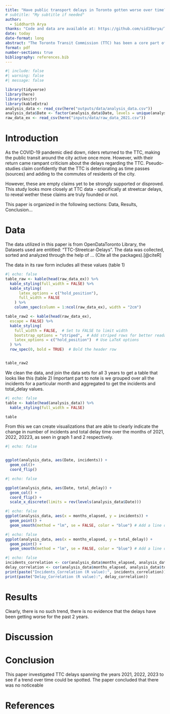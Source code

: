 ```yaml
---
title: "Have public transport delays in Toronto gotten worse over time? An analysis of the TTC street car delays"
# subtitle: "My subtitle if needed"
author: 
  - Siddharth Arya
thanks: "Code and data are available at: https://github.com/sid19arya/TTC-Delay-Analysis.git"
date: today
date-format: long
abstract: "The Toronto Transit Commission (TTC) has been a core part of all residents of the city for decades - keeping each part of the city connected. That being said, the TTC is under constant scrutiny and criticism, especially in recent years regarding delays worsening - inconveniencing people's commutes. This paper examines the TTC Delays, using data from OpenDataToronto, and disproves the notion that delays have been getting increasingly worse over the past few years."
format: pdf
number-sections: true
bibliography: references.bib
---
```


```r
#| include: false
#| warning: false
#| message: false

library(tidyverse)
library(here)
library(knitr)
library(kableExtra)
analysis_data <- read_csv(here("outputs/data/analysis_data.csv"))
analysis_data$Date <- factor(analysis_data$Date, levels = unique(analysis_data$Date))
raw_data_ex <- read_csv(here("inputs/data/raw_data_2021.csv"))

```











# Introduction

As the COVID-19 pandemic died down, riders returned to the TTC, making the public transit around the city active once more. However, with their return came rampant criticism about the delays regarding the TTC. Pseudo-studies claim confidently that the TTC is deteriorating as time passes (sources) and adding to the commutes of residents of the city. 

However, these are empty claims yet to be strongly supported or disproved. This study looks more closely at TTC data - specifically at streetcar delays, to reveal wether these claims are truly founded or not.

This paper is organized in the following sections: Data, Results, Conclusion… 


# Data {#sec-data}

The data utilized in this paper is from OpenDataToronto Library, the Datasets used are entitled: “TTC-Streetcar-Delays”. The data was collected, sorted and analyzed through the help of … (Cite all the packages).[@citeR] 


The data in its raw form includes all these values (table 1)

```r
#| echo: false
table_raw <- kable(head(raw_data_ex)) %>% 
  kable_styling(full_width = FALSE) %>% 
  kable_styling(
      latex_options = c("hold_position"),
      full_width = FALSE
    ) %>%
    column_spec(column = 1:ncol(raw_data_ex), width = "2cm")

table_raw2 <- kable(head(raw_data_ex),
  escape = FALSE) %>%
  kable_styling(
    full_width = FALSE,  # Set to FALSE to limit width
    bootstrap_options = "striped",  # Add striped rows for better readability
    latex_options = c("hold_position")  # Use LaTeX options
  ) %>%
  row_spec(0, bold = TRUE)  # Bold the header row


table_raw2
```

We clean the data, and join the data sets for all 3 years to get a table that looks like this (table 2)
Important part to note is we grouped over all the incidents for a particular month and aggregated to get the incidents and total_delay values. 


```r
#| echo: false
table <- kable(head(analysis_data)) %>% 
  kable_styling(full_width = FALSE)

table 
```

From this we can create visualizations that are able to clearly indicate the change in number of incidents and total delay time over the months of 2021, 2022, 20223, as seen in graph 1 and 2 respectively. 


```r
#| echo: false


ggplot(analysis_data, aes(Date, incidents)) +
  geom_col()+
  coord_flip()
```

```r
#| echo: false

ggplot(analysis_data, aes(Date, total_delay)) +
  geom_col() +
  coord_flip() + 
  scale_x_discrete(limits = rev(levels(analysis_data$Date)))
```

```r
#| echo: false
ggplot(analysis_data, aes(x = months_elapsed, y = incidents)) +
  geom_point() +
  geom_smooth(method = "lm", se = FALSE, color = "blue") # Add a line of best fit
```



```r
#| echo: false
ggplot(analysis_data, aes(x = months_elapsed, y = total_delay)) +
  geom_point() +
  geom_smooth(method = "lm", se = FALSE, color = "blue") # Add a line of best fit

```
```r
#| echo: false
incidents_correlation <- cor(analysis_data$months_elapsed, analysis_data$incidents)
delay_correlation <- cor(analysis_data$months_elapsed, analysis_data$total_delay)
print(paste("Incidents_Correlation (R value):", incidents_correlation))
print(paste("Delay_Correlation (R value):", delay_correlation))

```


# Results

Clearly, there is no such trend, there is no evidence that the delays have been getting worse for the past 2 years. 


# Discussion


# Conclusion

This paper investigated TTC delays spanning the years 2021, 2022, 2023 to see if a trend over time could be spotted. The paper concluded that there was no noticeable 





\newpage




# References


